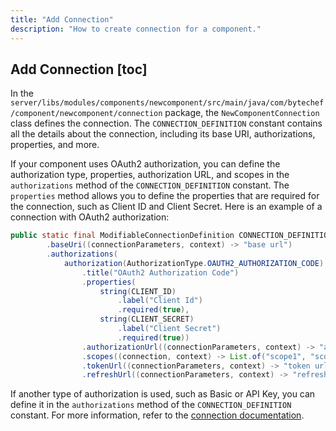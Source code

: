 ```yaml
---
title: "Add Connection"
description: "How to create connection for a component."
---
```


## Add Connection [toc]

In the `server/libs/modules/components/newcomponent/src/main/java/com/bytechef/component/newcomponent/connection`
package, the `NewComponentConnection` class defines the connection. The `CONNECTION_DEFINITION` constant contains all
the details about the connection, including its base URI, authorizations, properties, and more.

If your component uses OAuth2 authorization, you can define the authorization type, properties, authorization URL, and
scopes in the `authorizations` method of the `CONNECTION_DEFINITION` constant. The `properties` method allows you to
define the properties that are required for the connection, such as Client ID and Client Secret. Here is an example of
a connection with OAuth2 authorization:

``` java
public static final ModifiableConnectionDefinition CONNECTION_DEFINITION = connection()
        .baseUri((connectionParameters, context) -> "base url")
        .authorizations(
            authorization(AuthorizationType.OAUTH2_AUTHORIZATION_CODE)
                .title("OAuth2 Authorization Code")
                .properties(
                    string(CLIENT_ID)
                        .label("Client Id")
                        .required(true),
                    string(CLIENT_SECRET)
                        .label("Client Secret")
                        .required(true))
                .authorizationUrl((connectionParameters, context) -> "authorization url")
                .scopes((connection, context) -> List.of("scope1", "scope2"))
                .tokenUrl((connectionParameters, context) -> "token url")
                .refreshUrl((connectionParameters, context) -> "refresh url"));
```

If another type of authorization is used, such as Basic or API Key, you can define it in the `authorizations` method
of the `CONNECTION_DEFINITION` constant. For more information, refer to the
[connection documentation](/developer-guide/component-specification/connection).
